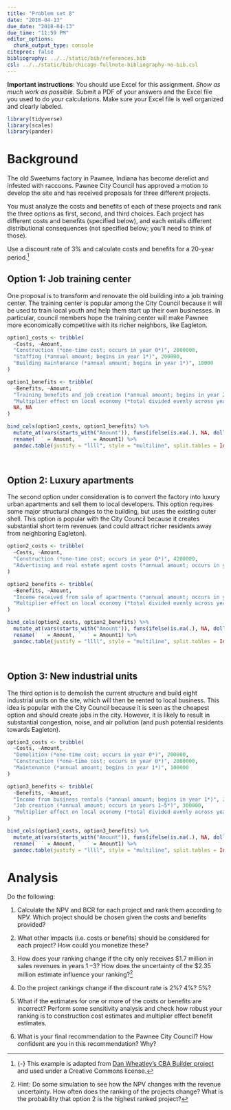 ```yaml
---
title: "Problem set 8"
date: "2018-04-13"
due_date: "2018-04-13"
due_time: "11:59 PM"
editor_options: 
  chunk_output_type: console
citeproc: false
bibliography: ../../static/bib/references.bib
csl: ../../static/bib/chicago-fullnote-bibliography-no-bib.csl
---
```


**Important instructions**: You should use Excel for this assignment. *Show as much work as possible.* Submit a PDF of your answers and the Excel file you used to do your calculations. Make sure your Excel file is well organized and clearly labeled.

```r
library(tidyverse)
library(scales)
library(pander)
```

# Background

The old Sweetums factory in Pawnee, Indiana has become derelict and infested with raccoons. Pawnee City Council has approved a motion to develop the site and has received proposals for three different projects.

You must analyze the costs and benefits of each of these projects and rank the three options as first, second, and third choices. Each project has different costs and benefits (specified below), and each entails different distributional consequences (not specified below; you'll need to think of those).

Use a discount rate of 3% and calculate costs and benefits for a 20-year period.^[{-} This example is adapted from [Dan Wheatley's CBA Builder project](http://www.cbabuilder.co.uk/Files/CBA%20Builder%20Simple%20Worksheet%204.pdf) and used under a Creative Commons license.]


## Option 1: Job training center

One proposal is to transform and renovate the old building into a job training center. The training center is popular among the City Council because it will be used to train local youth and help them start up their own businesses. In particular, council members hope the training center will make Pawnee more economically competitive with its richer neighbors, like Eagleton.

```r
option1_costs <- tribble(
  ~Costs, ~Amount, 
  "Construction (*one-time cost; occurs in year 0*)", 2800000,
  "Staffing (*annual amount; begins in year 1*)", 200000, 
  "Building maintenance (*annual amount; begins in year 1*)", 10000
)

option1_benefits <- tribble(
  ~Benefits, ~Amount,
  "Training benefits and job creation (*annual amount; begins in year 2*)", 250000,
  "Multiplier effect on local economy (*total divided evenly across years 2–20*)", 5200000,
  NA, NA
)

bind_cols(option1_costs, option1_benefits) %>% 
  mutate_at(vars(starts_with("Amount")), funs(ifelse(is.na(.), NA, dollar(.)))) %>% 
  rename(` ` = Amount, `  ` = Amount1) %>% 
  pandoc.table(justify = "llll", style = "multiline", split.tables = Inf, missing = "")
```

\

## Option 2: Luxury apartments

The second option under consideration is to convert the factory into luxury urban apartments and sell them to local developers. This option requires some major structural changes to the building, but uses the existing outer shell. This option is popular with the City Council because it creates substantial short term revenues (and could attract richer residents away from neighboring Eagleton).

```r
option2_costs <- tribble(
  ~Costs, ~Amount, 
  "Construction (*one-time cost; occurs in year 0*)", 4200000,
  "Advertising and real estate agent costs (*annual amount; occurs in years 0–3*)", 40000
)

option2_benefits <- tribble(
  ~Benefits, ~Amount,
  "Income received from sale of apartments (*annual amount; occurs in years 1–3*). **Note:** the exact value depends on the speed and value of sales—Pawnee economists estimate that the standard deviation for this estimate is roughly $500,000.", 2350000,
  "Multiplier effect on local economy (*total divided evenly across years 2–20*)", 1500000
)

bind_cols(option2_costs, option2_benefits) %>% 
  mutate_at(vars(starts_with("Amount")), funs(ifelse(is.na(.), NA, dollar(.)))) %>% 
  rename(` ` = Amount, `  ` = Amount1) %>% 
  pandoc.table(justify = "llll", style = "multiline", split.tables = Inf, missing = "")
```

\

## Option 3: New industrial units

The third option is to demolish the current structure and build eight industrial units on the site, which will then be rented to local business. This idea is popular with the City Council because it is seen as the cheapest option and should create jobs in the city. However, it is likely to result in substantial congestion, noise, and air pollution (and push potential residents towards Eagleton).

```r
option3_costs <- tribble(
  ~Costs, ~Amount, 
  "Demolition (*one-time cost; occurs in year 0*)", 200000,
  "Construction (*one-time cost; occurs in year 0*)", 2000000,
  "Maintenance (*annual amount; begins in year 1*)", 100000
)

option3_benefits <- tribble(
  ~Benefits, ~Amount,
  "Income from business rentals (*annual amount; begins in year 1*)", 270000,
  "Job creation (*annual amount; occurs in years 1–5*)", 300000,
  "Multiplier effect on local economy (*total divided evenly across years 2–20*)", 2200000
)

bind_cols(option3_costs, option3_benefits) %>% 
  mutate_at(vars(starts_with("Amount")), funs(ifelse(is.na(.), NA, dollar(.)))) %>% 
  rename(` ` = Amount, `  ` = Amount1) %>% 
  pandoc.table(justify = "llll", style = "multiline", split.tables = Inf, missing = "")
``` 

# Analysis

Do the following:

1. Calculate the NPV and BCR for each project and rank them according to NPV. Which project should be chosen given the costs and benefits provided?

2. What other impacts (i.e. costs or benefits) should be considered for each project? How could you monetize these?

3. How does your ranking change if the city only receives \$1.7 million in sales revenues in years 1 –3? How does the uncertainty of the \$2.35 million estimate influence your ranking?^[Hint: Do some simulation to see how the NPV changes with the revenue uncertainty. How often does the ranking of the projects change? What is the probability that option 2 is the highest ranked project?]

4. Do the project rankings change if the discount rate is 2%? 4%? 5%?

5. What if the estimates for one or more of the costs or benefits are incorrect? Perform some sensitivity analysis and check how robust your ranking is to construction cost estimates and multiplier effect benefit estimates. 

6. What is your final recommendation to the Pawnee City Council? How confident are you in this recommendation? Why?
